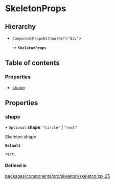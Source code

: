 # SkeletonProps

## Hierarchy

- `ComponentPropsWithoutRef`\<`"div"`\>

  ↳ **`SkeletonProps`**

## Table of contents

### Properties

- [shape](SkeletonProps.md#shape)

## Properties

### shape

• `Optional` **shape**: `"circle"` \| `"rect"`

Skeleton shape

**`Default`**

```ts
rect;
```

#### Defined in

[packages/components/src/skeleton/skeleton.tsx:25](https://github.com/vtex/shoreline/blob/9b5214c2f/packages/components/src/skeleton/skeleton.tsx#L25)
